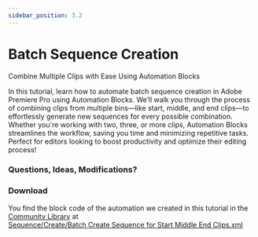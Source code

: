 ```yaml
---
sidebar_position: 3.2
---
```



# Batch Sequence Creation

<div style={{ fontSize: '24px', fontWeight: 'bold', 'margin-bottom':'10px' }}>
  Combine Multiple Clips with Ease Using Automation Blocks
</div>

In this tutorial, learn how to automate batch sequence creation in Adobe Premiere Pro using Automation Blocks. We’ll walk you through the process of combining clips from multiple bins—like start, middle, and end clips—to effortlessly generate new sequences for every possible combination. Whether you're working with two, three, or more clips, Automation Blocks streamlines the workflow, saving you time and minimizing repetitive tasks. Perfect for editors looking to boost productivity and optimize their editing process!

<Youtube id="awn5A5FwBt0" />

### Questions, Ideas, Modifications?

<RoundButton
  url="https://community.adobe.com/t5/premiere-pro-discussions/how-to-create-multiple-sequences-in-as-few-clicks-as-possible/m-p/14888693#M531376"
  label="Open Forum Discussion"
/>


### Download

You find the block code of the automation we created in this tutorial in the [Community Library](../intro.mdx#access-community-library) at<br/> [Sequence/Create/Batch Create Sequence for Start Middle End Clips.xml](https://www.dropbox.com/scl/fi/wz8wti6mfuwau48nclbvc/Batch-Create-Sequence-for-Start-Middle-End-Clips.xml?rlkey=by59aza92fqj2hi8n9n2pjx5d&dl=1)